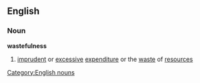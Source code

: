==English==
===Noun===
'''wastefulness'''
#[[imprudent]] or [[excessive]] [[expenditure]] or the [[waste]] of [[resource]]s
[[Category:English nouns]]
